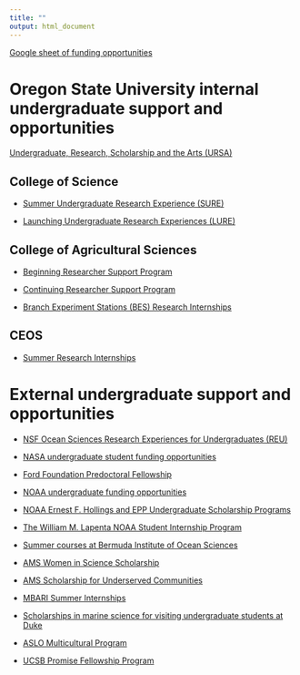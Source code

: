 ```yaml
---
title: ""
output: html_document
---
```


[Google sheet of funding opportunities](https://docs.google.com/spreadsheets/d/1BaC0sX7I8_mMcXxIThEM2kZgSUqi7-l_BHZe_CUvuhw/edit?gid=194681346#gid=194681346)

# Oregon State University internal undergraduate support and opportunities

[Undergraduate, Research, Scholarship and the Arts (URSA)](https://undergraduate.oregonstate.edu/research)

## College of Science

- [Summer Undergraduate Research Experience (SURE)](https://science.oregonstate.edu/hands-on-experiences/undergraduate-research/sure-science-program)

- [Launching Undergraduate Research Experiences (LURE)](https://science.oregonstate.edu/hands-on-experiences/undergraduate-research/lure-science-program)

## College of Agricultural Sciences

- [Beginning Researcher Support Program](https://agsci.oregonstate.edu/education/undergraduate-research/beginning-researcher-support-program)

- [Continuing Researcher Support Program](https://agsci.oregonstate.edu/education/undergraduate-research/continuing-researcher-support-program)

- [Branch Experiment Stations (BES) Research Internships](https://agsci.oregonstate.edu/academics/internships/branch-experiment-stations-internship-program)

## CEOS

- [Summer Research Internships](https://ceoas.oregonstate.edu/summer-research-internships-undergraduates)

# External undergraduate support and opportunities

- [NSF Ocean Sciences Research Experiences for Undergraduates (REU)](https://hmsc.oregonstate.edu/research-experiences-undergraduates)

- [NASA undergraduate student funding opportunities](https://science.nasa.gov/learn/learner-opportunities/#undergrad)

- [Ford Foundation Predoctoral Fellowship](https://www.nationalacademies.org/our-work/ford-foundation-fellowships)

- [NOAA undergraduate funding opportunities](http://www.noaa.gov/opportunities/student-opportunities) 

- [NOAA Ernest F. Hollings and EPP Undergraduate Scholarship Programs](https://oedwebdbapps.iso.noaa.gov/uspa/)

- [The William M. Lapenta NOAA Student Internship Program](https://vlab.noaa.gov/web/lapenta-internship-program)

- [Summer courses at Bermuda Institute of Ocean Sciences](https://www.us-ocb.org/science-support/student-opportunities/)

- [AMS Women in Science Scholarship](https://www.ametsoc.org/index.cfm/ams/information-for/students/ams-scholarships-and-fellowships/women-in-science-scholarship/)

- [AMS Scholarship for Underserved Communities](https://www.ametsoc.org/index.cfm/ams/information-for/students/ams-scholarships-and-fellowships/ams-scholarship-for-underserved-communities-formerly-minority-scholarship/)

- [MBARI Summer Internships](https://www.mbari.org/about/careers/internships/how-to-apply/)

- [Scholarships in marine science for visiting undergraduate students at Duke](https://nicholas.duke.edu/marinelab/academics/undergraduate/scholarships-financial-aid)

- [ASLO Multicultural Program](https://www.aslo.org/opportunities-in-aslo/aslo-multicultural-program/)

- [UCSB Promise Fellowship Program](https://www.graddiv.ucsb.edu/promise-fellowship-program)